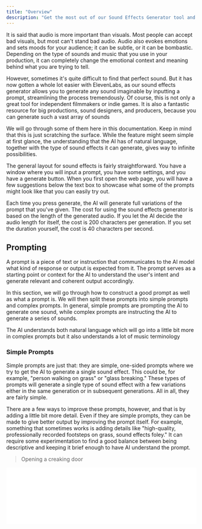 ```yaml
---
title: "Overview"
description: "Get the most out of our Sound Effects Generator tool and learn how to create everything from blockbuster sound design for films to everyday sounds for your video game."
---
```



It is said that audio is more important than visuals. Most people can accept bad visuals, but most can't stand bad audio. Audio also evokes emotions and sets moods for your audience; it can be subtle, or it can be bombastic. Depending on the type of sounds and music that you use in your production, it can completely change the emotional context and meaning behind what you are trying to tell.

However, sometimes it's quite difficult to find that perfect sound. But it has now gotten a whole lot easier with ElevenLabs, as our sound effects generator allows you to generate any sound imaginable by inputting a prompt, streamlining the process tremendously. Of course, this is not only a great tool for independent filmmakers or indie games. It is also a fantastic resource for big productions, sound designers, and producers, because you can generate such a vast array of sounds

We will go through some of them here in this documentation. Keep in mind that this is just scratching the surface. While the feature might seem simple at first glance, the understanding that the AI has of natural language, together with the type of sound effects it can generate, gives way to infinite possibilities.

The general layout for sound effects is fairly straightforward. You have a window where you will input a prompt, you have some settings, and you have a generate button. When you first open the web page, you will have a few suggestions below the text box to showcase what some of the prompts might look like that you can easily try out.

Each time you press generate, the AI will generate full variations of the prompt that you've given. The cost for using the sound effects generator is based on the length of the generated audio. If you let the AI decide the audio length for itself, the cost is 200 characters per generation. If you set the duration yourself, the cost is 40 characters per second.


## Prompting

A prompt is a piece of text or instruction that communicates to the AI model what kind of response or output is expected from it. The prompt serves as a starting point or context for the AI to understand the user's intent and generate relevant and coherent output accordingly.

In this section, we will go through how to construct a good prompt as well as what a prompt is. We will then split these prompts into simple prompts and complex prompts. In general, simple prompts are prompting the AI to generate one sound, while complex prompts are instructing the AI to generate a series of sounds.

The AI understands both natural language which will go into a little bit more in complex prompts but it also understands a lot of music terminology 


### Simple Prompts

Simple prompts are just that: they are simple, one-sided prompts where we try to get the AI to generate a single sound effect. This could be, for example, "person walking on grass" or "glass breaking." These types of prompts will generate a single type of sound effect with a few variations either in the same generation or in subsequent generations. All in all, they are fairly simple.

There are a few ways to improve these prompts, however, and that is by adding a little bit more detail. Even if they are simple prompts, they can be made to give better output by improving the prompt itself. For example, something that sometimes works is adding details like "high-quality, professionally recorded footsteps on grass, sound effects foley." It can require some experimentation to find a good balance between being descriptive and keeping it brief enough to have AI understand the prompt.

> Opening a creaking door

<iframe
    width="100%"
    height={90}
    frameBorder="no"
    scrolling="no"
    src={`https://elevenlabs.io/player/index.html?title=Example&small=true&preview=true&audioSrc=https%3A%2F%2Fgithub.com%2Felevenlabs%2Felevenlabs-docs%2Fraw%2Fmain%2Fsound-effects%2Faudio%2Fsfx_example_creaking-door_01.mp3`}
/>

<iframe
    width="100%"
    height={90}
    frameBorder="no"
    scrolling="no"
    src={`https://elevenlabs.io/player/index.html?title=Example&small=true&preview=true&audioSrc=https%3A%2F%2Fgithub.com%2Felevenlabs%2Felevenlabs-docs%2Fraw%2Fmain%2Fsound-effects%2Faudio%2Fsfx_example_creaking-door_02.mp3`}
/>

> Chopping wood

<iframe
    width="100%"
    height={90}
    frameBorder="no"
    scrolling="no"
    src={`https://elevenlabs.io/player/index.html?title=Example&small=true&preview=true&audioSrc=https%3A%2F%2Fgithub.com%2Felevenlabs%2Felevenlabs-docs%2Fraw%2Fmain%2Fsound-effects%2Faudio%2Fsfx_example_chopping-wood_01.mp3`}
/>

<iframe
    width="100%"
    height={90}
    frameBorder="no"
    scrolling="no"
    src={`https://elevenlabs.io/player/index.html?title=Example&small=true&preview=true&audioSrc=https%3A%2F%2Fgithub.com%2Felevenlabs%2Felevenlabs-docs%2Fraw%2Fmain%2Fsound-effects%2Faudio%2Fsfx_example_chopping-wood_02.mp3`}
/>

These types of prompts generate a single type of sound, but they might generate multiple variations of that sound within the same audio file. The AI seems quite prone to do that even without extra prompting, especially for short sounds like chopping wood, and also since that is a continuous action.


### Complex Prompts

When talking about complex prompts, we don't mean the length or the adjectives or adverbs used in the prompts. Although those can increase the complexity of the prompt, when we say complex prompts, we mean prompts where you have multiple sound effects or a sequence of sound effects happening in a specific order and AI being able to replicate this.

> A man walks through a hallway and then falls down some stairs

<iframe
    width="100%"
    height={90}
    frameBorder="no"
    scrolling="no"
    src={`https://elevenlabs.io/player/index.html?title=Example&small=true&preview=true&audioSrc=https%3A%2F%2Fgithub.com%2Felevenlabs%2Felevenlabs-docs%2Fraw%2Fmain%2Fsound-effects%2Faudio%2Fsfx_example_walking%2Bfalling.mp3`}
/>

Let's take the prompt above as an example. The AI needs to understand both what a man walking through the hallway sounds like, as well as what a man falling down some stairs sounds like. It needs to understand the sequence in which these two things are supposed to happen based on how you wrote it, and then combine these sounds to make both of them sound coherent and correct. This is what we mean when we say a complex prompt because it involves both an understanding of sound and an understanding of natural language explaining what you want.

The AI can do this; for example, the result for the example prompt above would hopefully be accurate.

However, in general, this is much more complicated for the AI to do because it is a lot more complex. For the best results, we would recommend generating individual sound effects and then combining them in an audio editor of your choice, like you would with a real production where you have individual sound effects that are then combined.

> A woman is singing in a church. Then someone coughs.

<iframe
    width="100%"
    height={90}
    frameBorder="no"
    scrolling="no"
    src={`https://elevenlabs.io/player/index.html?title=Example&small=true&preview=true&audioSrc=https%3A%2F%2Fgithub.com%2Felevenlabs%2Felevenlabs-docs%2Fraw%2Fmain%2Fsound-effects%2Faudio%2Fsfx_example_singing%2Bcough_01.mp3`}
/>

<iframe
    width="100%"
    height={90}
    frameBorder="no"
    scrolling="no"
    src={`https://elevenlabs.io/player/index.html?title=Example&small=true&preview=true&audioSrc=https%3A%2F%2Fgithub.com%2Felevenlabs%2Felevenlabs-docs%2Fraw%2Fmain%2Fsound-effects%2Faudio%2Fsfx_example_singing%2Bcough_02.mp3`}
/>


## Settings

Once you've set your prompt and you know what you want to generate, you can jump into the settings. Set how long you want the generated audio to be and how influential the prompt should be to the output.

There are just two settings:

**Duration:** Determine how long your generations should be. Depending on what you set this as, you can get quite different results. For example, if I write "kick drum" and set the length to 11 seconds, I might get a full drum loop with a kick drum in it, but that might not be what I want. On the other hand, if I set the length to 1 second, I might just get a one-shot with a single instance of a kick drum.

**Prompt Influence:** Slide the scale to make your generation perfectly adhere to your prompt or allow for a little creativity. This setting ranges from giving the AI more creativity in how it interprets the prompt to telling the AI to be more strict in following the exact prompt that you've given.


## Sound Effects

Now that we are dealing with prompts, it is important to learn some terminology when it comes to audio to get the most out of the feature. You will have to prompt the AI with words and sentences in a way that it understands, and in this case, it understands both natural language and audio terminology.

There are a lot of words that people working with audio know very well, and these are used in their daily vocabulary. However, for ordinary people, those words are completely foreign and might not mean anything. I will give a short and very non-comprehensive list of some of the words you might want to test and that might be helpful to know. 

**Foley:** The process of recreating and recording everyday sound effects like footsteps, movement, and object sounds in sync with the visuals of a film, TV show, or video game to enhance the audio quality and realism.

**Whoosh:** An effect that underscores movement, like a fist flying or a camera move. It's versatile and can range from fast, ghostly, slow-spinning, rhythmic, noisy, and tense.

**Impact:** The sound of an object making contact with another object or structure, like a book falling, a car crashing, or a mug shattering.

**Braam:** A big, brassy, cinematic hit that conveys something epic and grand is about to happen, commonly used in movie trailers.

**Glitch:** The sound of a malfunction, jittering, scratching, skipping, or moving erratically, used for transitions, logo reveals, or sci-fi soundscapes.

**Drone:** A continuous, textured sound that adds atmosphere and suspense, often used to underscore exploration or horror scenes.

Onomatopoeias like "oink", "meow", "roar", and "chirp" are also important sound effects that imitate natural sounds.


### Examples

> high-quality, wav, sound designed whoosh and braaam impact

In a case like this, it can sometimes be better to set the length instead of letting the AI decide. I know that I want a drawn out "braaam" for this sound, so it will not be a very short sound. I will show you the results I get using both automatic and manual settings.

Duration set to 11 seconds:

<iframe
    width="100%"
    height={90}
    frameBorder="no"
    scrolling="no"
    src={`https://elevenlabs.io/player/index.html?title=Example&small=true&preview=true&audioSrc=https%3A%2F%2Fgithub.com%2Felevenlabs%2Felevenlabs-docs%2Fraw%2Fmain%2Fsound-effects%2Faudio%2Fsfx_example_braaam_set-duration_01.mp3`}
/>

<iframe
    width="100%"
    height={90}
    frameBorder="no"
    scrolling="no"
    src={`https://elevenlabs.io/player/index.html?title=Example&small=true&preview=true&audioSrc=https%3A%2F%2Fgithub.com%2Felevenlabs%2Felevenlabs-docs%2Fraw%2Fmain%2Fsound-effects%2Faudio%2Fsfx_example_braaam_set-duration_02.mp3`}
/>

Duration set to automatic:

<iframe
    width="100%"
    height={90}
    frameBorder="no"
    scrolling="no"
    src={`https://elevenlabs.io/player/index.html?title=Example&small=true&preview=true&audioSrc=https%3A%2F%2Fgithub.com%2Felevenlabs%2Felevenlabs-docs%2Fraw%2Fmain%2Fsound-effects%2Faudio%2Fsfx_example_braaam_auto-duration_01.mp3`}
/>

<iframe
    width="100%"
    height={90}
    frameBorder="no"
    scrolling="no"
    src={`https://elevenlabs.io/player/index.html?title=Example&small=true&preview=true&audioSrc=https%3A%2F%2Fgithub.com%2Felevenlabs%2Felevenlabs-docs%2Fraw%2Fmain%2Fsound-effects%2Faudio%2Fsfx_example_braaam_auto-duration_02.mp3`}
/>

> high-quality, wav, sound designed whoosh

<iframe
    width="100%"
    height={90}
    frameBorder="no"
    scrolling="no"
    src={`https://elevenlabs.io/player/index.html?title=Example&small=true&preview=true&audioSrc=https%3A%2F%2Fgithub.com%2Felevenlabs%2Felevenlabs-docs%2Fraw%2Fmain%2Fsound-effects%2Faudio%2Fsfx_example_whoosh_01.mp3`}
/>

> high-quality, wav, sound designed whoosh, aggressive

<iframe
    width="100%"
    height={90}
    frameBorder="no"
    scrolling="no"
    src={`https://elevenlabs.io/player/index.html?title=Example&small=true&preview=true&audioSrc=https%3A%2F%2Fgithub.com%2Felevenlabs%2Felevenlabs-docs%2Fraw%2Fmain%2Fsound-effects%2Faudio%2Fsfx_example_whoosh-aggressive_01.mp3`}
/>

> high-quality, wav, sound designed whoosh, aggressive, futuristic, electronic

<iframe
    width="100%"
    height={90}
    frameBorder="no"
    scrolling="no"
    src={`https://elevenlabs.io/player/index.html?title=Example&small=true&preview=true&audioSrc=https%3A%2F%2Fgithub.com%2Felevenlabs%2Felevenlabs-docs%2Fraw%2Fmain%2Fsound-effects%2Faudio%2Fsfx_example_whoosh-scifi_01.mp3`}
/>

<iframe
    width="100%"
    height={90}
    frameBorder="no"
    scrolling="no"
    src={`https://elevenlabs.io/player/index.html?title=Example&small=true&preview=true&audioSrc=https%3A%2F%2Fgithub.com%2Felevenlabs%2Felevenlabs-docs%2Fraw%2Fmain%2Fsound-effects%2Faudio%2Fsfx_example_whoosh-scifi_02.mp3`}
/>


## Beyond Sound Effects

Even if the name of the feature is called "Sound Effects," don't let that fool you. This is the perfect tool for sound designers, Foley artists, game developers, as well as producers and composers. 

If you're a hip-hop producer looking for samples, new or more old school, and are tired of digging in crates or reusing the same overused samples that everyone else uses, this is the perfect tool for you. If you are an EDM producer looking for one-shots or other samples, it's perfect for you as well.

You can generate everything  from Individual one shots to drum Loops to instrumental Loops to Unique new samples  from Big Band sections and Brass stabs pretty much anything you can imagine.

I will go through a little bit of how to prompt this, but it is a lot of trial and error to get what you want.

**Stem:** An individual track from a multitrack recording, such as isolated vocals, drums, or guitar.

**BPM:** Beats per minute, indicating the tempo of a piece of music.

**Key:** The scale in which a piece of music is set, such as C major or A minor.

**Loop:** A repeating section of sound material, commonly used in electronic music.

**Sample:** A portion of sound, typically a recording, used in musical compositions.

**One-shot:** A single, non-repeating sound or sample, often used in percussion.

These terms are, of course, just scratching the surface, as there are things such as synth pads, baselines, chord progressions, arpeggio, and many, many other musical terms that can be good to learn. However, the above can be good to get started with generating musical material.


### Examples

You can individual one-shot drum sound.

<iframe
    width="100%"
    height={90}
    frameBorder="no"
    scrolling="no"
    src={`https://elevenlabs.io/player/index.html?title=Example&small=true&preview=true&audioSrc=https%3A%2F%2Fgithub.com%2Felevenlabs%2Felevenlabs-docs%2Fraw%2Fmain%2Fsound-effects%2Faudio%2Fmusic_example_one-shot-kick_01.mp3`}
/>

<iframe
    width="100%"
    height={90}
    frameBorder="no"
    scrolling="no"
    src={`https://elevenlabs.io/player/index.html?title=Example&small=true&preview=true&audioSrc=https%3A%2F%2Fgithub.com%2Felevenlabs%2Felevenlabs-docs%2Fraw%2Fmain%2Fsound-effects%2Faudio%2Fmusic_example_one-shot-snare_01.mp3`}
/>

> 90s hiphop beat, drum loop sample

<iframe
    width="100%"
    height={90}
    frameBorder="no"
    scrolling="no"
    src={`https://elevenlabs.io/player/index.html?title=Example&small=true&preview=true&audioSrc=https%3A%2F%2Fgithub.com%2Felevenlabs%2Felevenlabs-docs%2Fraw%2Fmain%2Fsound-effects%2Faudio%2Fmusic_example_90s-drum-loop_01.mp3`}
/>

<iframe
    width="100%"
    height={90}
    frameBorder="no"
    scrolling="no"
    src={`https://elevenlabs.io/player/index.html?title=Example&small=true&preview=true&audioSrc=https%3A%2F%2Fgithub.com%2Felevenlabs%2Felevenlabs-docs%2Fraw%2Fmain%2Fsound-effects%2Faudio%2Fmusic_example_90s-drum-loop_02.mp3`}
/>

> old-school funky bassline sample, stem, 88bpm in F# minor

<iframe
    width="100%"
    height={90}
    frameBorder="no"
    scrolling="no"
    src={`https://elevenlabs.io/player/index.html?title=Example&small=true&preview=true&audioSrc=https%3A%2F%2Fgithub.com%2Felevenlabs%2Felevenlabs-docs%2Fraw%2Fmain%2Fsound-effects%2Faudio%2Fmusic_example_funky_bassline_01.mp3`}
/>

<iframe
    width="100%"
    height={90}
    frameBorder="no"
    scrolling="no"
    src={`https://elevenlabs.io/player/index.html?title=Example&small=true&preview=true&audioSrc=https%3A%2F%2Fgithub.com%2Felevenlabs%2Felevenlabs-docs%2Fraw%2Fmain%2Fsound-effects%2Faudio%2Fmusic_example_funky_bassline_02.mp3`}
/>

> old-school funky brass section from an old vinyl sample, stem, 88bpm in F# minor

<iframe
    width="100%"
    height={90}
    frameBorder="no"
    scrolling="no"
    src={`https://elevenlabs.io/player/index.html?title=Example&small=true&preview=true&audioSrc=https%3A%2F%2Fgithub.com%2Felevenlabs%2Felevenlabs-docs%2Fraw%2Fmain%2Fsound-effects%2Faudio%2Fmusic_example_funky-bigband-brass_01.mp3`}
/>

> old-school funky brass stabs from an old vinyl sample, stem, 88bpm in F# minor

<iframe
    width="100%"
    height={90}
    frameBorder="no"
    scrolling="no"
    src={`https://elevenlabs.io/player/index.html?title=Example&small=true&preview=true&audioSrc=https%3A%2F%2Fgithub.com%2Felevenlabs%2Felevenlabs-docs%2Fraw%2Fmain%2Fsound-effects%2Faudio%2Fmusic_example_funky-bigband-brass_02.mp3`}
/>

I do not remember the exact prompts for these, but they sounded good, so I wanted to include them. They showcase some other genres.

<iframe
    width="100%"
    height={90}
    frameBorder="no"
    scrolling="no"
    src={`https://elevenlabs.io/player/index.html?title=Example&small=true&preview=true&audioSrc=https%3A%2F%2Fgithub.com%2Felevenlabs%2Felevenlabs-docs%2Fraw%2Fmain%2Fsound-effects%2Faudio%2Fmusic_example_synth-pulse-underscore_01.mp3`}
/>

<iframe
    width="100%"
    height={90}
    frameBorder="no"
    scrolling="no"
    src={`https://elevenlabs.io/player/index.html?title=Example&small=true&preview=true&audioSrc=https%3A%2F%2Fgithub.com%2Felevenlabs%2Felevenlabs-docs%2Fraw%2Fmain%2Fsound-effects%2Faudio%2Fmusic_example_guitar-loop_01.mp3`}
/>

<iframe
    width="100%"
    height={90}
    frameBorder="no"
    scrolling="no"
    src={`https://elevenlabs.io/player/index.html?title=Example&small=true&preview=true&audioSrc=https%3A%2F%2Fgithub.com%2Felevenlabs%2Felevenlabs-docs%2Fraw%2Fmain%2Fsound-effects%2Faudio%2Fmusic_example_dnd-drum-loop_01.mp3`}
/>

<iframe
    width="100%"
    height={90}
    frameBorder="no"
    scrolling="no"
    src={`https://elevenlabs.io/player/index.html?title=Example&small=true&preview=true&audioSrc=https%3A%2F%2Fgithub.com%2Felevenlabs%2Felevenlabs-docs%2Fraw%2Fmain%2Fsound-effects%2Faudio%2Fmusic_example_full-drum-loop%2Binstruments_01.mp3`}
/>

Then, you can, of course, take different types of samples and combine them to create full music. Anyone who's ever worked as a producer, especially those familiar with old-school hip-hop where sampling old tracks and editing is the essence of the genre, will find this a treasure trove of new samples to use.

A professional producer could make something amazing with these types of samples, and we are very excited to see what might be created. Here is a quick demo to show what just a few generations and a couple of minutes of work can get you.

<iframe
    width="100%"
    height={90}
    frameBorder="no"
    scrolling="no"
    src={`https://elevenlabs.io/player/index.html?title=Example&small=true&preview=true&audioSrc=https%3A%2F%2Fgithub.com%2Felevenlabs%2Felevenlabs-docs%2Fraw%2Fmain%2Fsound-effects%2Faudio%2Fmusic_example_track_01_90s-drum-loop.mp3`}
/>

<iframe
    width="100%"
    height={90}
    frameBorder="no"
    scrolling="no"
    src={`https://elevenlabs.io/player/index.html?title=Example&small=true&preview=true&audioSrc=https%3A%2F%2Fgithub.com%2Felevenlabs%2Felevenlabs-docs%2Fraw%2Fmain%2Fsound-effects%2Faudio%2Fmusic_example_track_01_funky_bassline.mp3`}
/>

<iframe
    width="100%"
    height={90}
    frameBorder="no"
    scrolling="no"
    src={`https://elevenlabs.io/player/index.html?title=Example&small=true&preview=true&audioSrc=https%3A%2F%2Fgithub.com%2Felevenlabs%2Felevenlabs-docs%2Fraw%2Fmain%2Fsound-effects%2Faudio%2Fmusic_example_track_01_funky_brassline.mp3`}
/>

<iframe
    width="100%"
    height={90}
    frameBorder="no"
    scrolling="no"
    src={`https://elevenlabs.io/player/index.html?title=Example&small=true&preview=true&audioSrc=https%3A%2F%2Fgithub.com%2Felevenlabs%2Felevenlabs-docs%2Fraw%2Fmain%2Fsound-effects%2Faudio%2Fmusic_example_track_01_string-stabs.mp3`}
/>

This is the final product.

<iframe
    width="100%"
    height={90}
    frameBorder="no"
    scrolling="no"
    src={`https://elevenlabs.io/player/index.html?title=Example&small=true&preview=true&audioSrc=https%3A%2F%2Fgithub.com%2Felevenlabs%2Felevenlabs-docs%2Fraw%2Fmain%2Fsound-effects%2Faudio%2Fmusic_example_track_01_combined-simple.mp3`}
/>
